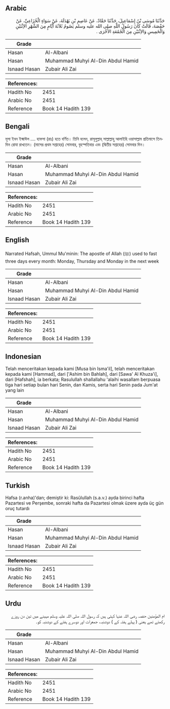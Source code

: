 ## Arabic


<div dir="rtl" lang="ar" style={{fontSize:'larger',backgroundColor:'#f8f9fa',padding:20}}>
حَدَّثَنَا مُوسَى بْنُ إِسْمَاعِيلَ، حَدَّثَنَا حَمَّادٌ، عَنْ عَاصِمِ بْنِ بَهْدَلَةَ، عَنْ سَوَاءٍ الْخُزَاعِيِّ، عَنْ حَفْصَةَ، قَالَتْ كَانَ رَسُولُ اللَّهِ صلى الله عليه وسلم يَصُومُ ثَلاَثَةَ أَيَّامٍ مِنَ الشَّهْرِ الاِثْنَيْنِ وَالْخَمِيسِ وَالاِثْنَيْنِ مِنَ الْجُمُعَةِ الأُخْرَى ‏.‏
</div>
<div style={{backgroundColor:'#f8f9fa',padding:20, marginBottom: 10}}><table> <thead> <tr> <th>Grade</th> <th></th> </tr> </thead> <tbody> <tr><td>Hasan</td><td>Al-Albani</td></tr><tr><td>Hasan</td><td>Muhammad Muhyi Al-Din Abdul Hamid</td></tr><tr><td>Isnaad Hasan</td><td>Zubair Ali Zai</td></tr></tbody></table><table> <thead> <tr> <th>References:</th> <th></th> </tr> </thead> <tbody><tr><td>Hadith No</td><td>2451</td></tr><tr><td>Arabic No</td><td>2451</td></tr><tr><td>Reference</td><td>Book 14 Hadith 139</td></tr></tbody></table></div>

## Bengali


<div dir="ltr" lang="bn" style={{fontSize:'larger',backgroundColor:'#f8f9fa',padding:20}}>
মূসা ইবন ইস্মাঈল .... হাফসা (রাঃ) হতে বর্ণিত। তিনি বলেন, রাসূলুল্লাহ্ সাল্লাল্লাহু আলাইহি ওয়াসাল্লাম প্রতিমাসে তিনদিন রোযা রাখতেন। (মাসের প্রথম সপ্তাহের) সোমবার, বৃহস্পতিবার এবং (দ্বিতীয় সপ্তাহের) সোমবার দিন।
</div>
<div style={{backgroundColor:'#f8f9fa',padding:20, marginBottom: 10}}><table> <thead> <tr> <th>Grade</th> <th></th> </tr> </thead> <tbody> <tr><td>Hasan</td><td>Al-Albani</td></tr><tr><td>Hasan</td><td>Muhammad Muhyi Al-Din Abdul Hamid</td></tr><tr><td>Isnaad Hasan</td><td>Zubair Ali Zai</td></tr></tbody></table><table> <thead> <tr> <th>References:</th> <th></th> </tr> </thead> <tbody><tr><td>Hadith No</td><td>2451</td></tr><tr><td>Arabic No</td><td>2451</td></tr><tr><td>Reference</td><td>Book 14 Hadith 139</td></tr></tbody></table></div>

## English


<div dir="ltr" lang="en" style={{fontSize:'larger',backgroundColor:'#f8f9fa',padding:20}}>
Narrated Hafsah, Ummul Mu'minin: The apostle of Allah (ﷺ) used to fast three days every month: Monday, Thursday and Monday in the next week
</div>
<div style={{backgroundColor:'#f8f9fa',padding:20, marginBottom: 10}}><table> <thead> <tr> <th>Grade</th> <th></th> </tr> </thead> <tbody> <tr><td>Hasan</td><td>Al-Albani</td></tr><tr><td>Hasan</td><td>Muhammad Muhyi Al-Din Abdul Hamid</td></tr><tr><td>Isnaad Hasan</td><td>Zubair Ali Zai</td></tr></tbody></table><table> <thead> <tr> <th>References:</th> <th></th> </tr> </thead> <tbody><tr><td>Hadith No</td><td>2451</td></tr><tr><td>Arabic No</td><td>2451</td></tr><tr><td>Reference</td><td>Book 14 Hadith 139</td></tr></tbody></table></div>

## Indonesian


<div dir="ltr" lang="id" style={{fontSize:'larger',backgroundColor:'#f8f9fa',padding:20}}>
Telah menceritakan kepada kami [Musa bin Isma'il], telah menceritakan kepada kami [Hammad], dari ['Ashim bin Bahlah], dari [Sawa' Al Khuza'i], dari [Hafshah], ia berkata; Rasulullah shallallahu 'alaihi wasallam berpuasa tiga hari setiap bulan hari Senin, dan Kamis, serta hari Senin pada Jum'at yang lain
</div>
<div style={{backgroundColor:'#f8f9fa',padding:20, marginBottom: 10}}><table> <thead> <tr> <th>Grade</th> <th></th> </tr> </thead> <tbody> <tr><td>Hasan</td><td>Al-Albani</td></tr><tr><td>Hasan</td><td>Muhammad Muhyi Al-Din Abdul Hamid</td></tr><tr><td>Isnaad Hasan</td><td>Zubair Ali Zai</td></tr></tbody></table><table> <thead> <tr> <th>References:</th> <th></th> </tr> </thead> <tbody><tr><td>Hadith No</td><td>2451</td></tr><tr><td>Arabic No</td><td>2451</td></tr><tr><td>Reference</td><td>Book 14 Hadith 139</td></tr></tbody></table></div>

## Turkish


<div dir="ltr" lang="tr" style={{fontSize:'larger',backgroundColor:'#f8f9fa',padding:20}}>
Hafsa (r.anha)'dan; demiştir ki: Rasûlullah (s.a.v.) ayda birinci hafta Pazartesi ve Perşembe, sonraki hafta da Pazartesi olmak üzere ayda üç gün oruç tutardı
</div>
<div style={{backgroundColor:'#f8f9fa',padding:20, marginBottom: 10}}><table> <thead> <tr> <th>Grade</th> <th></th> </tr> </thead> <tbody> <tr><td>Hasan</td><td>Al-Albani</td></tr><tr><td>Hasan</td><td>Muhammad Muhyi Al-Din Abdul Hamid</td></tr><tr><td>Isnaad Hasan</td><td>Zubair Ali Zai</td></tr></tbody></table><table> <thead> <tr> <th>References:</th> <th></th> </tr> </thead> <tbody><tr><td>Hadith No</td><td>2451</td></tr><tr><td>Arabic No</td><td>2451</td></tr><tr><td>Reference</td><td>Book 14 Hadith 139</td></tr></tbody></table></div>

## Urdu


<div dir="rtl" lang="ur" style={{fontSize:'larger',backgroundColor:'#f8f9fa',padding:20}}>
ام المؤمنین حفصہ رضی اللہ عنہا کہتی ہیں کہ رسول اللہ صلی اللہ علیہ وسلم مہینے میں تین دن روزے رکھتے تھے یعنی ( پہلے ہفتہ کے ) دوشنبہ، جمعرات اور دوسرے ہفتے کے دوشنبہ کو۔
</div>
<div style={{backgroundColor:'#f8f9fa',padding:20, marginBottom: 10}}><table> <thead> <tr> <th>Grade</th> <th></th> </tr> </thead> <tbody> <tr><td>Hasan</td><td>Al-Albani</td></tr><tr><td>Hasan</td><td>Muhammad Muhyi Al-Din Abdul Hamid</td></tr><tr><td>Isnaad Hasan</td><td>Zubair Ali Zai</td></tr></tbody></table><table> <thead> <tr> <th>References:</th> <th></th> </tr> </thead> <tbody><tr><td>Hadith No</td><td>2451</td></tr><tr><td>Arabic No</td><td>2451</td></tr><tr><td>Reference</td><td>Book 14 Hadith 139</td></tr></tbody></table></div>